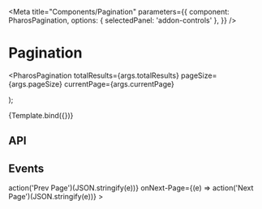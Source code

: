 

<Meta
  title="Components/Pagination"
  parameters={{
    component: PharosPagination,
    options: { selectedPanel: 'addon-controls' },
  }}
/>

# Pagination

<GuidelineLink path="pagination" />

  <PharosPagination
    totalResults={args.totalResults}
    pageSize={args.pageSize}
    currentPage={args.currentPage}
  ></PharosPagination>
);

<Canvas withToolbar>
  <Story
    name="Base"
    argTypes={{
      totalResults: { control: { type: 'number', min: 0 }, defaultValue: 1146 },
      pageSize: { control: { type: 'number', min: 1 }, defaultValue: 25 },
      currentPage: { control: { type: 'number', min: 1 }, defaultValue: 2 },
    }}
  >
    {Template.bind({})}
  </Story>
</Canvas>

## API

<ArgsTable of={PharosPagination} />

## Events

<Canvas withToolbar>
  <Story
    name="Events"
    parameters={{
      options: { selectedPanel: 'addon-actions' },
    }}
  >
    <PharosPagination
      totalResults="1146"
      pageSize="25"
      currentPage="2"
      onPrev-Page={(e) => action('Prev Page')(JSON.stringify(e))}
      onNext-Page={(e) => action('Next Page')(JSON.stringify(e))}
    ></PharosPagination>
  </Story>
</Canvas>
